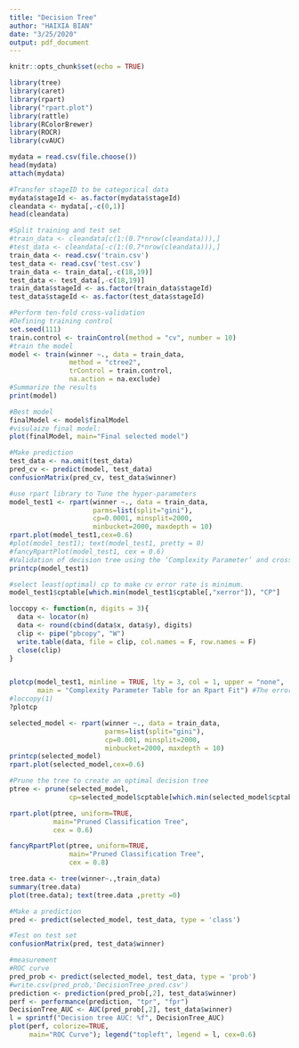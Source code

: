---
title: "Decision Tree"
author: "HAIXIA BIAN"
date: "3/25/2020"
output: pdf_document
---

```{r setup, include=FALSE}
knitr::opts_chunk$set(echo = TRUE)
```

```{r}
library(tree)
library(caret)
library(rpart)
library("rpart.plot")
library(rattle)
library(RColorBrewer)
library(ROCR)
library(cvAUC)
```

```{r}
mydata = read.csv(file.choose())
head(mydata)
attach(mydata)
```

```{r}
#Transfer stageID to be categorical data
mydata$stageId <- as.factor(mydata$stageId)
cleandata <- mydata[,-c(0,1)]
head(cleandata)

#Split training and test set
#train_data <- cleandata[c(1:(0.7*nrow(cleandata))),]
#test_data <- cleandata[-c(1:(0.7*nrow(cleandata))),]
train_data <- read.csv('train.csv')
test_data <- read.csv('test.csv')
train_data <- train_data[,-c(18,19)]
test_data <- test_data[,-c(18,19)]
train_data$stageId <- as.factor(train_data$stageId)
test_data$stageId <- as.factor(test_data$stageId)
```

```{r}
#Perform ten-fold cross-validation
#Defining training control
set.seed(111)
train.control <- trainControl(method = "cv", number = 10)
#train the model
model <- train(winner ~., data = train_data,
               method = "ctree2",
               trControl = train.control,
               na.action = na.exclude)
#Summarize the results
print(model)
```

```{r}
#Best model 
finalModel <- model$finalModel
#visulaize final model:
plot(finalModel, main="Final selected model")
```

```{r}
#Make prediction
test_data <- na.omit(test_data)
pred_cv <- predict(model, test_data)
confusionMatrix(pred_cv, test_data$winner)
```

```{r}
#use rpart library to Tune the hyper-parameters
model_test1 <- rpart(winner ~., data = train_data,
                     parms=list(split="gini"),
                     cp=0.0001, minsplit=2000,
                     minbucket=2000, maxdepth = 10)
rpart.plot(model_test1,cex=0.6)
#plot(model_test1); text(model_test1, pretty = 0)
#fancyRpartPlot(model_test1, cex = 0.6)
#Validation of decision tree using the ‘Complexity Parameter’ and cross validated error
printcp(model_test1)

#select least(optimal) cp to make cv error rate is minimum. 
model_test1$cptable[which.min(model_test1$cptable[,"xerror"]), "CP"] 

loccopy <- function(n, digits = 3){
  data <- locator(n)
  data <- round(cbind(data$x, data$y), digits)
  clip <- pipe("pbcopy", "W")
  write.table(data, file = clip, col.names = F, row.names = F)
  close(clip)
}


plotcp(model_test1, minline = TRUE, lty = 3, col = 1, upper = "none",
       main = "Complexity Parameter Table for an Rpart Fit") #The error nearly remains unchanged after cp<0.001, so we choose cp=0.001
#loccopy(1)
?plotcp
```

```{r}
selected_model <- rpart(winner ~., data = train_data,
                        parms=list(split="gini"),
                        cp=0.001, minsplit=2000,
                        minbucket=2000, maxdepth = 10)
printcp(selected_model)
rpart.plot(selected_model,cex=0.6)

#Prune the tree to create an optimal decision tree
ptree <- prune(selected_model,
               cp=selected_model$cptable[which.min(selected_model$cptable[,"xerror"]), "CP"])

rpart.plot(ptree, uniform=TRUE,
           main="Pruned Classification Tree",
           cex = 0.6)

fancyRpartPlot(ptree, uniform=TRUE,
               main="Pruned Classification Tree",
               cex = 0.8)
```

```{r}
tree.data <- tree(winner~.,train_data)
summary(tree.data)
plot(tree.data); text(tree.data ,pretty =0)
```

```{r}
#Make a prediction 
pred <- predict(selected_model, test_data, type = 'class')

#Test on test set
confusionMatrix(pred, test_data$winner)
```

```{r}
#measurement
#ROC curve
pred_prob <- predict(selected_model, test_data, type = 'prob')
#write.csv(pred_prob,'DecisionTree_pred.csv')
prediction <- prediction(pred_prob[,2], test_data$winner)
perf <- performance(prediction, "tpr", "fpr")
DecisionTree_AUC <- AUC(pred_prob[,2], test_data$winner)
l = sprintf("Decision tree AUC: %f", DecisionTree_AUC)
plot(perf, colorize=TRUE,
     main="ROC Curve"); legend("topleft", legend = l, cex=0.6)

```




